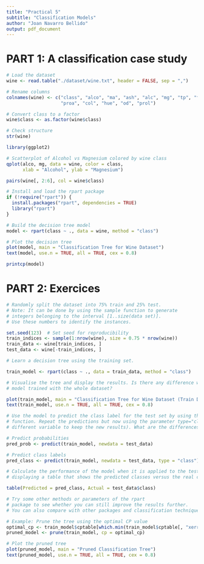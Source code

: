 ```yaml
---
title: "Practical 5"
subtitle: "Classification Models"
author: "Joan Navarro Bellido"
output: pdf_document
---
```


# PART 1: A classification case study
```r
# Load the dataset
wine <- read.table("./dataset/wine.txt", header = FALSE, sep = ",")

# Rename columns
colnames(wine) <- c("class", "alco", "ma", "ash", "alc", "mg", "tp", "flav", "noflav", 
                    "proa", "col", "hue", "od", "prol")

# Convert class to a factor
wine$class <- as.factor(wine$class)

# Check structure
str(wine)
```

```r
library(ggplot2)

# Scatterplot of Alcohol vs Magnesium colored by wine class
qplot(alco, mg, data = wine, color = class, 
      xlab = "Alcohol", ylab = "Magnesium")
```

```r
pairs(wine[, 2:6], col = wine$class)
```

```r
# Install and load the rpart package
if (!require("rpart")) {
  install.packages("rpart", dependencies = TRUE)
  library("rpart")
}

# Build the decision tree model
model <- rpart(class ~ ., data = wine, method = "class")

# Plot the decision tree
plot(model, main = "Classification Tree for Wine Dataset")
text(model, use.n = TRUE, all = TRUE, cex = 0.8)
```

```r
printcp(model)
```

# PART 2: Exercices

```r
# Randomly split the dataset into 75% train and 25% test.
# Note: It can be done by using the sample function to generate
# integers belonging to the interval [1..size(data set)].
# Use these numbers to identify the instances.

set.seed(123)  # Set seed for reproducibility
train_indices <- sample(1:nrow(wine), size = 0.75 * nrow(wine))
train_data <- wine[train_indices, ]
test_data <- wine[-train_indices, ]
```

```r
# Learn a decision tree using the training set.

train_model <- rpart(class ~ ., data = train_data, method = "class")
```

```r
# Visualise the tree and display the results. Is there any difference with respect to the 
# model trained with the whole dataset?

plot(train_model, main = "Classification Tree for Wine Dataset (Train Data)")
text(train_model, use.n = TRUE, all = TRUE, cex = 0.8)
```

```r
# Use the model to predict the class label for the test set by using the "predict" 
# function. Repeat the predictions but now using the parameter type="class" (use a 
# different variable to keep the new results). What are the differences?

# Predict probabilities
pred_prob <- predict(train_model, newdata = test_data)

# Predict class labels
pred_class <- predict(train_model, newdata = test_data, type = "class")
```

```r
# Calculate the performance of the model when it is applied to the test set by 
# displaying a table that shows the predicted classes versus the real classes.

table(Predicted = pred_class, Actual = test_data$class)
```

```r
# Try some other methods or parameters of the rpart
# package to see whether you can still improve the results further.
# You can also compare with other packages and classification techniques.

# Example: Prune the tree using the optimal CP value
optimal_cp <- train_model$cptable[which.min(train_model$cptable[, "xerror"]), "CP"]
pruned_model <- prune(train_model, cp = optimal_cp)

# Plot the pruned tree
plot(pruned_model, main = "Pruned Classification Tree")
text(pruned_model, use.n = TRUE, all = TRUE, cex = 0.8)
```